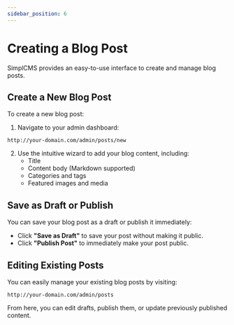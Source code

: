 ```yaml
---
sidebar_position: 6
---
```


# Creating a Blog Post

SimplCMS provides an easy-to-use interface to create and manage blog posts.

## Create a New Blog Post

To create a new blog post:

1. Navigate to your admin dashboard:

```
http://your-domain.com/admin/posts/new
```

2. Use the intuitive wizard to add your blog content, including:
   - Title
   - Content body (Markdown supported)
   - Categories and tags
   - Featured images and media

## Save as Draft or Publish

You can save your blog post as a draft or publish it immediately:

- Click **"Save as Draft"** to save your post without making it public.
- Click **"Publish Post"** to immediately make your post public.

## Editing Existing Posts

You can easily manage your existing blog posts by visiting:

```
http://your-domain.com/admin/posts
```

From here, you can edit drafts, publish them, or update previously published content.